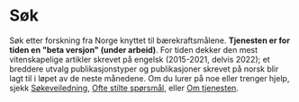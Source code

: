 # Søk

Søk etter forskning fra Norge knyttet til bærekraftsmålene. 
**Tjenesten er for tiden en "beta versjon" (under arbeid)**. For tiden dekker den mest vitenskapelige artikler skrevet på engelsk 
(2015-2021, delvis 2022); et breddere utvalg publikasjonstyper og publikasjoner skrevet på norsk blir lagt til i løpet av de neste månedene. 
Om du lurer på noe eller trenger hjelp, sjekk [Søkeveiledning](/hjelp/sokehjelp), [Ofte stilte spørsmål](/hjelp/ofte-stilte-sporsmal), eller [Om tjenesten](/om/om-tjenesten).


<Search />
